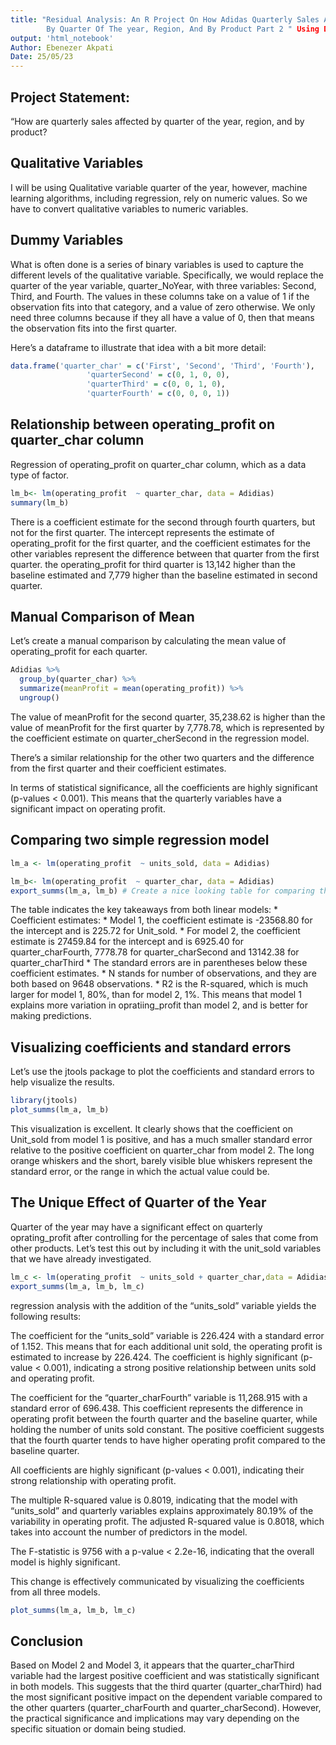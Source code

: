 ```yaml
---
title: "Residual Analysis: An R Project On How Adidas Quarterly Sales Are Affected
        By Quarter Of The year, Region, And By Product Part 2 " Using Dummy variables to analyse Adidas quarter of the year product performances"
output: 'html_notebook'
Author: Ebenezer Akpati
Date: 25/05/23
---
```


## Project Statement:

"How are quarterly sales affected by quarter of the year, region, and by product?

## Qualitative Variables

I will be using Qualitative variable quarter of the year, however, machine learning algorithms, including regression, rely on numeric values. So we have to convert qualitative variables to numeric variables.

## Dummy Variables

What is often done is a series of binary variables is used to capture the different levels of the qualitative variable. Specifically, we would replace the quarter of the year variable, quarter_NoYear, with three variables: Second, Third, and Fourth. The values in these columns take on a value of 1 if the observation fits into that category, and a value of zero otherwise. We only need three columns because if they all have a value of 0, then that means the observation fits into the first quarter.

Here's a dataframe to illustrate that idea with a bit more detail:

```r


data.frame('quarter_char' = c('First', 'Second', 'Third', 'Fourth'),
                 'quarterSecond' = c(0, 1, 0, 0),
                 'quarterThird' = c(0, 0, 1, 0),
                 'quarterFourth' = c(0, 0, 0, 1))
```

## Relationship between operating_profit on quarter_char column

Regression of operating_profit on quarter_char column, which as a data type of factor.

```r
lm_b<- lm(operating_profit  ~ quarter_char, data = Adidias)
summary(lm_b)
```

There is a coefficient estimate for the second through fourth quarters, but not for the first quarter. The intercept represents the estimate of operating_profit for the first quarter, and the coefficient estimates for the other variables represent the difference between that quarter from the first quarter. the operating_profit for third quarter is 13,142 higher than the baseline estimated and 7,779 higher than the baseline estimated in second quarter.

## Manual Comparison of Mean
Let's create a manual comparison by calculating the mean value of operating_profit for each quarter.

```r
Adidias %>%
  group_by(quarter_char) %>%
  summarize(meanProfit = mean(operating_profit)) %>%
  ungroup()
```

The value of meanProfit for the second quarter, 35,238.62 is higher than the value of meanProfit for the first quarter by 7,778.78, which is represented by the coefficient estimate on quarter_cherSecond in the regression model.

There's a similar relationship for the other two quarters and the difference from the first quarter and their coefficient estimates.

In terms of statistical significance, all the coefficients are highly significant (p-values < 0.001). This means that the quarterly variables have a significant impact on operating profit.

## Comparing two simple regression model

```r
lm_a <- lm(operating_profit  ~ units_sold, data = Adidias)

lm_b<- lm(operating_profit  ~ quarter_char, data = Adidias)
export_summs(lm_a, lm_b) # Create a nice looking table for comparing the regression results
```

The table indicates the key takeaways from both linear models:
* Coefficient estimates:
* Model 1, the coefficient estimate is  -23568.80 for the intercept and is  225.72   for Unit_sold.
* For model 2, the coefficient estimate is 27459.84 for the intercept and is         6925.40 for quarter_charFourth,  7778.78 for  quarter_charSecond and 13142.38 for   quarter_charThird 
* The standard errors are in parentheses below these coefficient estimates.
* N stands for number of observations, and they are both based on 9648               observations.
* R2 is the R-squared, which is much larger for model 1, 80%, than for model 2, 1%.   This means that model 1 explains more variation in opratiing_profit than model 2,   and is better for making predictions.

## Visualizing coefficients and standard errors

Let's use the jtools package to plot the coefficients and standard errors to help visualize the results.

```r
library(jtools)
plot_summs(lm_a, lm_b)
```
This visualization is excellent. It clearly shows that the coefficient on Unit_sold from model 1 is positive, and has a much smaller standard error relative to the positive coefficient on quarter_char from model 2. The long orange whiskers and the short, barely visible blue whiskers represent the standard error, or the range in which the actual value could be.

## The Unique Effect of Quarter of the Year
Quarter of the year may have a significant effect on quarterly oprating_profit after controlling for the percentage of sales that come from other products. Let's test this out by including it with the unit_sold variables that we have already investigated.

```r
lm_c <- lm(operating_profit  ~ units_sold + quarter_char,data = Adidias)
export_summs(lm_a, lm_b, lm_c)
```

regression analysis with the addition of the "units_sold" variable yields the following results:

The coefficient for the "units_sold" variable is 226.424 with a standard error of 1.152. This means that for each additional unit sold, the operating profit is estimated to increase by 226.424. The coefficient is highly significant (p-value < 0.001), indicating a strong positive relationship between units sold and operating profit.

The coefficient for the "quarter_charFourth" variable is 11,268.915 with a standard error of 696.438. This coefficient represents the difference in operating profit between the fourth quarter and the baseline quarter, while holding the number of units sold constant. The positive coefficient suggests that the fourth quarter tends to have higher operating profit compared to the baseline quarter.

All coefficients are highly significant (p-values < 0.001), indicating their strong relationship with operating profit.

The multiple R-squared value is 0.8019, indicating that the model with "units_sold" and quarterly variables explains approximately 80.19% of the variability in operating profit. The adjusted R-squared value is 0.8018, which takes into account the number of predictors in the model.

The F-statistic is 9756 with a p-value < 2.2e-16, indicating that the overall model is highly significant.

This change is effectively communicated by visualizing the coefficients from all three models.
```r
plot_summs(lm_a, lm_b, lm_c)
```
## Conclusion
Based on Model 2 and Model 3, it appears that the quarter_charThird variable had the largest positive coefficient and was statistically significant in both models. This suggests that the third quarter (quarter_charThird) had the most significant positive impact on the dependent variable compared to the other quarters (quarter_charFourth and quarter_charSecond). However, the practical significance and implications may vary depending on the specific situation or domain being studied.



